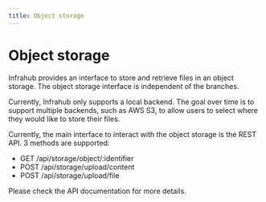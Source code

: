 ```yaml
---
title: Object storage
---
```


# Object storage

Infrahub provides an interface to store and retrieve files in an object storage. The object storage interface is independent of the branches.

Currently, Infrahub only supports a local backend. The goal over time is to support multiple backends, such as AWS S3, to allow users to select where they would like to store their files.

Currently, the main interface to interact with the object storage is the REST API. 3 methods are supported:

- GET /api/storage/object/:identifier
- POST /api/storage/upload/content
- POST /api/storage/upload/file

Please check the API documentation for more details.
